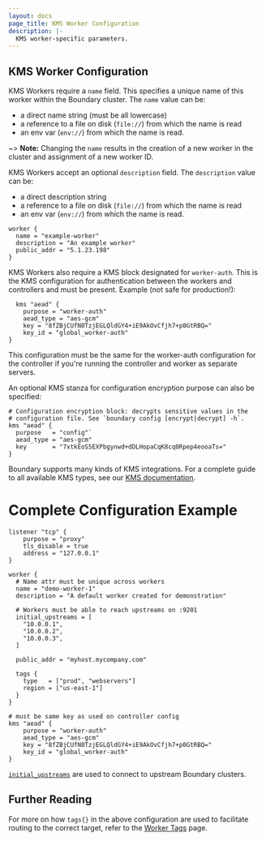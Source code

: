 ```yaml
---
layout: docs
page_title: KMS Worker Configuration
description: |-
  KMS worker-specific parameters.
---
```



## KMS Worker Configuration

KMS Workers require a `name` field. This specifies a unique name of this worker within the Boundary cluster.
The `name` value can be:
- a direct name string (must be all lowercase)
- a reference to a file on disk (`file://`) from which the name is read
- an env var (`env://`) from which the name is read.

~> **Note:** Changing the `name` results in the creation of a new worker in the
cluster and assignment of a new worker ID.

KMS Workers accept an optional `description` field. The `description` value can be:
- a direct description string
- a reference to a file on disk (`file://`) from which the name is read
- an env var (`env://`) from which the name is read.

```hcl
worker {
  name = "example-worker"
  description = "An example worker"
  public_addr = "5.1.23.198"
}
```

KMS Workers also require a KMS block designated for `worker-auth`. This is the KMS configuration for
authentication between the workers and controllers and must be present. Example (not safe for production!):

```hcl
  kms "aead" {
	purpose = "worker-auth"
	aead_type = "aes-gcm"
	key = "8fZBjCUfN0TzjEGLQldGY4+iE9AkOvCfjh7+p0GtRBQ="
	key_id = "global_worker-auth"
}
```

This configuration must be the same for the worker-auth configuration for the controller if you're
running the controller and worker as separate servers.

An optional KMS stanza for configuration encryption purpose can also be specified:

```hcl
# Configuration encryption block: decrypts sensitive values in the
# configuration file. See `boundary config [encrypt|decrypt] -h`.
kms "aead" {
  purpose   = "config"`
  aead_type = "aes-gcm"
  key       = "7xtkEoS5EXPbgynwd+dDLHopaCqK8cq0Rpep4eooaTs="
}
```

Boundary supports many kinds of KMS integrations. For a complete guide to all available
KMS types, see our [KMS documentation](/docs/oss/configuration/kms).

# Complete Configuration Example

```hcl
listener "tcp" {
	purpose = "proxy"
	tls_disable = true
	address = "127.0.0.1"
}

worker {
  # Name attr must be unique across workers
  name = "demo-worker-1"
  description = "A default worker created for demonstration"

  # Workers must be able to reach upstreams on :9201
  initial_upstreams = [
    "10.0.0.1",
    "10.0.0.2",
    "10.0.0.3",
  ]

  public_addr = "myhost.mycompany.com"

  tags {
    type   = ["prod", "webservers"]
    region = ["us-east-1"]
  }
}

# must be same key as used on controller config
kms "aead" {
	purpose = "worker-auth"
	aead_type = "aes-gcm"
	key = "8fZBjCUfN0TzjEGLQldGY4+iE9AkOvCfjh7+p0GtRBQ="
	key_id = "global_worker-auth"
}
```

[`initial_upstreams`](/docs/oss/configuration/worker/overview#initial_upstreams)
are used to connect to upstream Boundary clusters.

## Further Reading

For more on how `tags{}` in the above configuration are used to facilitate
routing to the correct target, refer to the [Worker
Tags](/docs/concepts/filtering/worker-tags) page.
